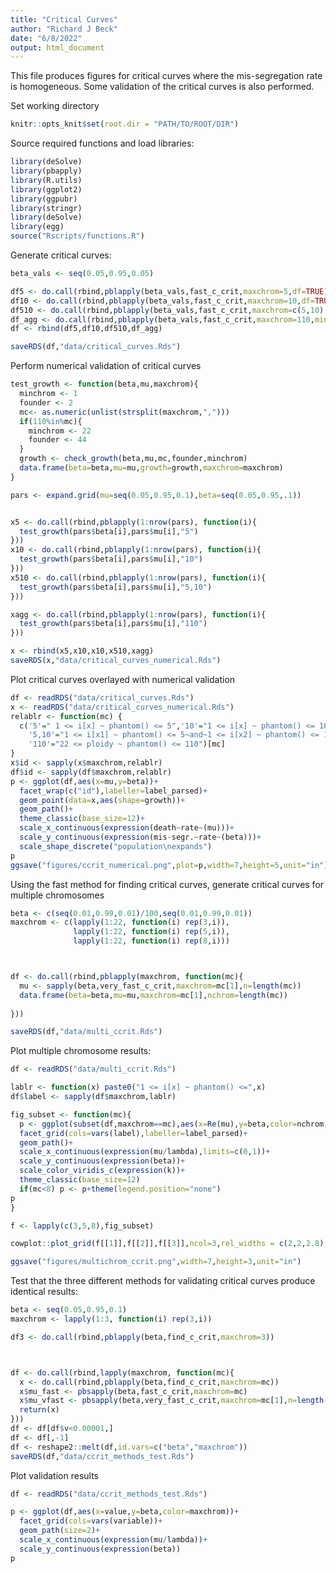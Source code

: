 ```yaml
---
title: "Critical Curves"
author: "Richard J Beck"
date: "6/8/2022"
output: html_document
---
```


This file produces figures for critical curves where the mis-segregation rate is homogeneous. Some validation of the critical curves is also performed.

Set working directory

```r
knitr::opts_knit$set(root.dir = "PATH/TO/ROOT/DIR")
```

Source required functions and load libraries:
```r
library(deSolve)
library(pbapply)
library(R.utils)
library(ggplot2)
library(ggpubr)
library(stringr)
library(deSolve)
library(egg)
source("Rscripts/functions.R")
```

Generate critical curves:
```r

beta_vals <- seq(0.05,0.95,0.05)

df5 <- do.call(rbind,pblapply(beta_vals,fast_c_crit,maxchrom=5,df=TRUE))
df10 <- do.call(rbind,pblapply(beta_vals,fast_c_crit,maxchrom=10,df=TRUE))
df510 <- do.call(rbind,pblapply(beta_vals,fast_c_crit,maxchrom=c(5,10),df=TRUE))
df_agg <- do.call(rbind,pblapply(beta_vals,fast_c_crit,maxchrom=110,minchrom=22,df=TRUE))
df <- rbind(df5,df10,df510,df_agg)

saveRDS(df,"data/critical_curves.Rds")

```

Perform numerical validation of critical curves
```r

test_growth <- function(beta,mu,maxchrom){
  minchrom <- 1
  founder <- 2
  mc<- as.numeric(unlist(strsplit(maxchrom,",")))
  if(110%in%mc){
    minchrom <- 22
    founder <- 44
  }
  growth <- check_growth(beta,mu,mc,founder,minchrom)
  data.frame(beta=beta,mu=mu,growth=growth,maxchrom=maxchrom)
}

pars <- expand.grid(mu=seq(0.05,0.95,0.1),beta=seq(0.05,0.95,.1))


x5 <- do.call(rbind,pblapply(1:nrow(pars), function(i){
  test_growth(pars$beta[i],pars$mu[i],"5")
}))
x10 <- do.call(rbind,pblapply(1:nrow(pars), function(i){
  test_growth(pars$beta[i],pars$mu[i],"10")
}))
x510 <- do.call(rbind,pblapply(1:nrow(pars), function(i){
  test_growth(pars$beta[i],pars$mu[i],"5,10")
}))

xagg <- do.call(rbind,pblapply(1:nrow(pars), function(i){
  test_growth(pars$beta[i],pars$mu[i],"110")
}))

x <- rbind(x5,x10,x10,x510,xagg)
saveRDS(x,"data/critical_curves_numerical.Rds")
```
Plot critical curves overlayed with numerical validation
```r
df <- readRDS("data/critical_curves.Rds")
x <- readRDS("data/critical_curves_numerical.Rds")
relablr <- function(mc) {
  c('5'=" 1 <= i[x] ~ phantom() <= 5",'10'="1 <= i[x] ~ phantom() <= 10",
    '5,10'="1 <= i[x1] ~ phantom() <= 5~and~1 <= i[x2] ~ phantom() <= 10",
    '110'="22 <= ploidy ~ phantom() <= 110")[mc]
}
x$id <- sapply(x$maxchrom,relablr)
df$id <- sapply(df$maxchrom,relablr)
p <- ggplot(df,aes(x=mu,y=beta))+
  facet_wrap(c("id"),labeller=label_parsed)+
  geom_point(data=x,aes(shape=growth))+
  geom_path()+
  theme_classic(base_size=12)+
  scale_x_continuous(expression(death~rate~(mu)))+
  scale_y_continuous(expression(mis-segr.~rate~(beta)))+
  scale_shape_discrete("population\nexpands")
p
ggsave("figures/ccrit_numerical.png",plot=p,width=7,height=5,unit="in")
```
Using the fast method for finding critical curves, generate critical curves for multiple chromosomes
```r

beta <- c(seq(0.01,0.99,0.01)/100,seq(0.01,0.99,0.01))
maxchrom <- c(lapply(1:22, function(i) rep(3,i)),
              lapply(1:22, function(i) rep(5,i)),
              lapply(1:22, function(i) rep(8,i)))



df <- do.call(rbind,pblapply(maxchrom, function(mc){
  mu <- sapply(beta,very_fast_c_crit,maxchrom=mc[1],n=length(mc))
  data.frame(beta=beta,mu=mu,maxchrom=mc[1],nchrom=length(mc))
  
}))

saveRDS(df,"data/multi_ccrit.Rds")

```

Plot multiple chromosome results:
```r

df <- readRDS("data/multi_ccrit.Rds")

lablr <- function(x) paste0("1 <= i[x] ~ phantom() <=",x)
df$label <- sapply(df$maxchrom,lablr)

fig_subset <- function(mc){
  p <- ggplot(subset(df,maxchrom==mc),aes(x=Re(mu),y=beta,color=nchrom,group=nchrom))+
  facet_grid(cols=vars(label),labeller=label_parsed)+
  geom_path()+
  scale_x_continuous(expression(mu/lambda),limits=c(0,1))+
  scale_y_continuous(expression(beta))+
  scale_color_viridis_c(expression(k))+
  theme_classic(base_size=12)
  if(mc<8) p <- p+theme(legend.position="none")
p
}

f <- lapply(c(3,5,8),fig_subset)

cowplot::plot_grid(f[[1]],f[[2]],f[[3]],ncol=3,rel_widths = c(2,2,2.8),labels=c("A","B","C"))

ggsave("figures/multichrom_ccrit.png",width=7,height=3,unit="in")
```

Test that the three different methods for validating critical curves produce identical results:
```r
beta <- seq(0.05,0.95,0.1)
maxchrom <- lapply(1:3, function(i) rep(3,i))

df3 <- do.call(rbind,pblapply(beta,find_c_crit,maxchrom=3))



df <- do.call(rbind,lapply(maxchrom, function(mc){
  x <- do.call(rbind,pblapply(beta,find_c_crit,maxchrom=mc))
  x$mu_fast <- pbsapply(beta,fast_c_crit,maxchrom=mc)
  x$mu_vfast <- pbsapply(beta,very_fast_c_crit,maxchrom=mc[1],n=length(mc))
  return(x)
}))
df <- df[df$v<0.00001,]
df <- df[,-1]
df <- reshape2::melt(df,id.vars=c("beta","maxchrom"))
saveRDS(df,"data/ccrit_methods_test.Rds")

```

Plot validation results
```r

df <- readRDS("data/ccrit_methods_test.Rds")

p <- ggplot(df,aes(x=value,y=beta,color=maxchrom))+
  facet_grid(cols=vars(variable))+
  geom_path(size=2)+
  scale_x_continuous(expression(mu/lambda))+
  scale_y_continuous(expression(beta))
p
```


